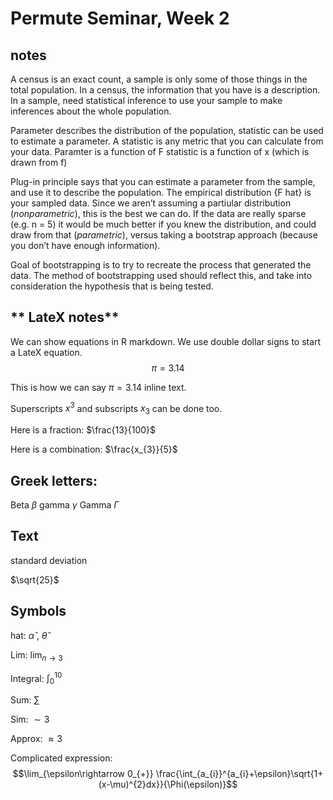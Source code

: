 Permute Seminar, Week 2
========================================================

**notes**
---------
A census is an exact count, a sample is only some of those things in the total population.
In a census, the information that you have is a description.
In a sample, need statistical inference to use your sample to make inferences about the whole population.

Parameter describes the distribution of the population, statistic can be used to estimate a parameter. A statistic is any metric that you can calculate from your data.
Paramter is a function of F
statistic is a function of x (which is drawn from f)

Plug-in principle says that you can estimate a parameter from the sample, and use it to describe the population.
The empirical distribution {F hat} is your sampled data. Since we aren't assuming a partiular distribution (*nonparametric*), this is the best we can do. If the data are really sparse (e.g. n = 5) it would be much better if you knew the distribution, and could draw from that (*parametric*), versus taking a bootstrap approach (because you don't have enough information).

Goal of bootstrapping is to try to recreate the process that generated the data. The method of bootstrapping used should reflect this, and take into consideration the hypothesis that is being tested.

** LateX notes**
--------------------
We can show equations in R markdown. We use double dollar signs to start a LateX equation.
$$
\pi=3.14
$$

This is how we can say $\pi=3.14$ inline text.

Superscripts $x^{3}$ and subscripts $x_{3}$ can be done too.

Here is a fraction: $\frac{13}{100}$

Here is a combination: $\frac{x_{3}}{5}$

Greek letters:
---------------
Beta $\beta$
gamma $\gamma$
Gamma $\Gamma$

Text
-------
$\mbox{standard deviation}$

$\sqrt{25}$

Symbols
--------
hat: $\hat{\alpha}$ , $\hat{\theta}$

Lim: $\lim_{n\rightarrow3}$

Integral: $\int_{0}^{10}$

Sum: $\sum$

Sim: $\sim 3$

Approx: $\approx 3$

Complicated expression:
$$\lim_{\epsilon\rightarrow 0_{+}} \frac{\int_{a_{i}}^{a_{i}+\epsilon}\sqrt{1+(x-\mu)^{2}dx}}{\Phi(\epsilon)}$$


